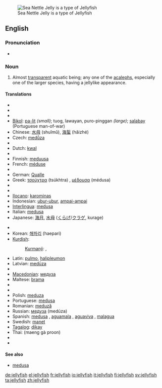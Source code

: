 [[Image:Sea Nettle Jelly 1.jpg|thumb|right|Sea Nettle Jelly is a type of Jellyfish]]
==English==
{{wikipedia}}

===Pronunciation===
* {{audio|en-us-jellyfish.ogg|Audio (US)}}

===Noun===
{{en-noun|''collectively'' '''[[jellyfish]]''' ''or, when referring to two or more kinds'' '''[[jellyfishes]]'''}}

# {{zoology}} Almost [[transparent]] aquatic being; any one of the [[acaleph]]s, especially one of the larger species, having a jellylike appearance.

====Translations====
{{trans-top|aquatic being}}
* {{trreq|Arabic}}
* {{trreq|Armenian}}
* {{trreq|Basque}}
* [[Bikol]]: [[pa-lit]] ''(small)''; tuog, lawayan, puro-pinggan ''(large)''; [[salabay]] (Portuguese man-of-war)
* Chinese: [[水母]] (shuǐmǔ), [[海蜇]] (hǎizhé)
* Czech: [[medůza]] {{f}}
* {{trreq|Danish}}
* Dutch: [[kwal]] {{f}}
* {{trreq|Esperanto}}
* Finnish: [[meduusa]]
* French: [[méduse]] {{f}}
* {{trreq|Georgian}}
* German: [[Qualle]] {{f}}
* Greek: [[τσούχτρα]] (tsúkhtra) {{f}}, [[μέδουσα]] (médusa) {{f}}
* {{trreq|Hebrew}}
* {{trreq|Icelandic}}
* [[Ilocano]]: [[karominas]]
* Indonesian: [[ubur-ubur]], [[ampai-ampai]]
* [[Interlingua]]: [[medusa]]
* Italian: [[medusa]] {{f}}
* Japanese: [[海月]], [[水母]] ([[くらげ]]/[[クラゲ]], kurage)
{{trans-mid}}
* {{trreq|Khmer}}
* Korean: [[해파리]] (haepari)
* [[Kurdish]]:
*:[[Kurmanji]]: {{trad|ku|pişemasî}}, {{trad|ku|medûsa}}
* Latin: [[pulmo]], [[halipleumon]]
* Latvian: [[medūza]]
* {{trreq|Lithuanian}}
* [[Macedonian]]: [[медуза]]
* Maltese: [[brama]] {{f}}
* {{trreq|Old English}}
* {{trreq|Persian}}
* Polish: [[meduza]] {{f}}
* Portuguese: [[medusa]] {{f}}
* Romanian: [[meduză]] {{f}}
* Russian: [[медуза]] (medúza) {{f}}
* Spanish: [[medusa]] {{f}}, [[aguamala]] {{m}} {{italbrac|Colombia|Costa Rica|Cuba|Ecuador|Mexico|Nicaragua|Panama|Southern Spain|Venezuela}}, [[aguaviva]] {{m}} {{italbrac|Argentina|Southern Spain and Canary Islands|Uruguay}}, [[malagua]] {{f}} {{italbrac|Peru}}
* Swedish: [[manet]] {{c}}
* [[Tagalog]]: [[dikay]]
* Thai: {{Thai|[[แมงกะพรุน]]}} (maeng gà proon)
* {{trreq|Vietnamese}}
* {{trreq|Welsh}}
{{trans-bottom}}

====See also====
* [[medusa]]

[[de:jellyfish]]
[[el:jellyfish]]
[[fr:jellyfish]]
[[io:jellyfish]]
[[it:jellyfish]]
[[fi:jellyfish]]
[[sv:jellyfish]]
[[ta:jellyfish]]
[[zh:jellyfish]]